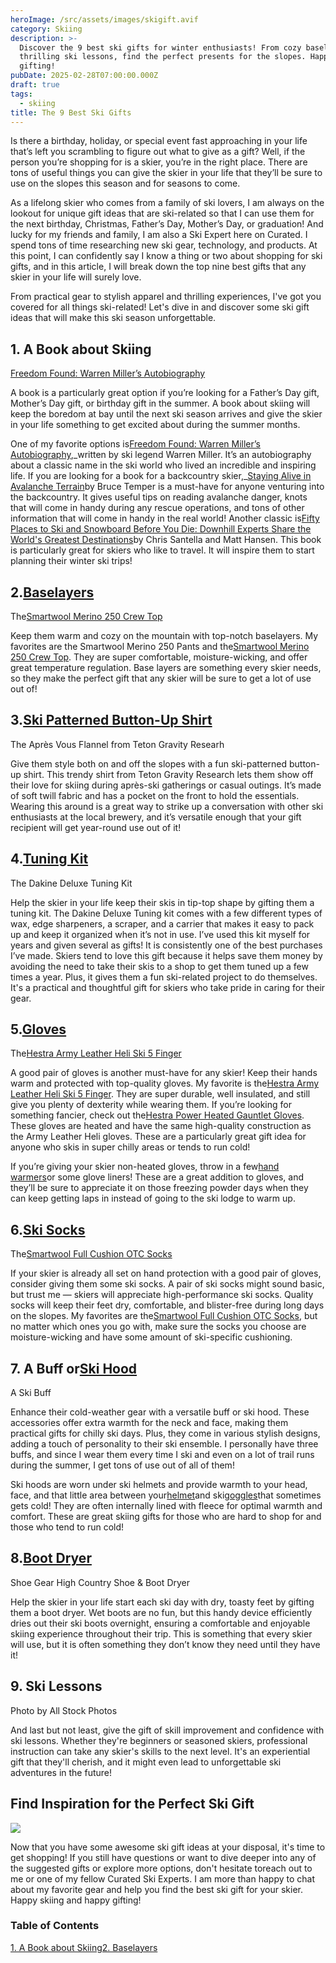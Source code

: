 ```yaml
---
heroImage: /src/assets/images/skigift.avif
category: Skiing
description: >-
  Discover the 9 best ski gifts for winter enthusiasts! From cozy baselayers to
  thrilling ski lessons, find the perfect presents for the slopes. Happy
  gifting!
pubDate: 2025-02-28T07:00:00.000Z
draft: true
tags:
  - skiing
title: The 9 Best Ski Gifts
---
```


Is there a birthday, holiday, or special event fast approaching in your life that’s left you scrambling to figure out what to give as a gift? Well, if the person you’re shopping for is a skier, you’re in the right place. There are tons of useful things you can give the skier in your life that they’ll be sure to use on the slopes this season and for seasons to come.

As a lifelong skier who comes from a family of ski lovers, I am always on the lookout for unique gift ideas that are ski-related so that I can use them for the next birthday, Christmas, Father’s Day, Mother’s Day, or graduation! And lucky for my friends and family, I am also a Ski Expert here on Curated. I spend tons of time researching new ski gear, technology, and products. At this point, I can confidently say I know a thing or two about shopping for ski gifts, and in this article, I will break down the top nine best gifts that any skier in your life will surely love.

From practical gear to stylish apparel and thrilling experiences, I've got you covered for all things ski-related! Let's dive in and discover some ski gift ideas that will make this ski season unforgettable.

## 1. A Book about Skiing

[Freedom Found: Warren Miller’s Autobiography](https://warrenmiller.com/freedomfound?ref=journal)

A book is a particularly great option if you’re looking for a Father’s Day gift, Mother’s Day gift, or birthday gift in the summer. A book about skiing will keep the boredom at bay until the next ski season arrives and give the skier in your life something to get excited about during the summer months.

One of my favorite options is[Freedom Found: Warren Miller’s Autobiography](https://warrenmiller.com/freedomfound?ref=journal),\_written by ski legend Warren Miller. It’s an autobiography about a classic name in the ski world who lived an incredible and inspiring life. If you are looking for a book for a backcountry skier,\_[Staying Alive in Avalanche Terrain](https://www.mountaineers.org/books/books/staying-alive-in-avalanche-terrain-3rd-edition?ref=journal)by Bruce Temper is a must-have for anyone venturing into the backcountry. It gives useful tips on reading avalanche danger, knots that will come in handy during any rescue operations, and tons of other information that will come in handy in the real world! Another classic is[Fifty Places to Ski and Snowboard Before You Die: Downhill Experts Share the World's Greatest Destinations](https://www.barnesandnoble.com/w/fifty-places-to-ski-and-snowboard-before-you-die-chris-santella/1114253988?ref=journal)by Chris Santella and Matt Hansen. This book is particularly great for skiers who like to travel. It will inspire them to start planning their winter ski trips!

## 2.[Baselayers](https://www.curated.com/c/winter-sports-baselayer-tops?source=pdp-breadcrumbs&ref=journal)

The[Smartwool Merino 250 Crew Top](https://www.curated.com/products/4497212/smartwool-women-s-merino-250-crew-baselayer-top?ref=journal)

Keep them warm and cozy on the mountain with top-notch baselayers. My favorites are the Smartwool Merino 250 Pants and the[Smartwool Merino 250 Crew Top](https://www.curated.com/products/4497212/smartwool-women-s-classic-thermal-merino-baselayer-crew?ref=journal). They are super comfortable, moisture-wicking, and offer great temperature regulation. Base layers are something every skier needs, so they make the perfect gift that any skier will be sure to get a lot of use out of!

## 3.[Ski Patterned Button-Up Shirt](https://shop.tetongravity.com/products/apres-vous-shirt?ref=journal)

The Après Vous Flannel from Teton Gravity Researh

Give them style both on and off the slopes with a fun ski-patterned button-up shirt. This trendy shirt from Teton Gravity Research lets them show off their love for skiing during après-ski gatherings or casual outings. It’s made of soft twill fabric and has a pocket on the front to hold the essentials. Wearing this around is a great way to strike up a conversation with other ski enthusiasts at the local brewery, and it’s versatile enough that your gift recipient will get year-round use out of it!

## 4.[Tuning Kit](https://www.dakine.com/products/deluxe-tune-tuning-kit?ref=journal)

The Dakine Deluxe Tuning Kit

Help the skier in your life keep their skis in tip-top shape by gifting them a tuning kit. The Dakine Deluxe Tuning kit comes with a few different types of wax, edge sharpeners, a scraper, and a carrier that makes it easy to pack up and keep it organized when it’s not in use.
I’ve used this kit myself for years and given several as gifts! It is consistently one of the best purchases I’ve made. Skiers tend to love this gift because it helps save them money by avoiding the need to take their skis to a shop to get them tuned up a few times a year. Plus, it gives them a fun ski-related project to do themselves. It's a practical and thoughtful gift for skiers who take pride in caring for their gear.

## 5.[Gloves](https://www.curated.com/c/winter-sports-gloves-mittens?source=pdp-breadcrumbs&ref=journal)

The[Hestra Army Leather Heli Ski 5 Finger](https://www.curated.com/products/2957830/hestra-army-leather-heli-ski-5-finger?ref=journal)

A good pair of gloves is another must-have for any skier! Keep their hands warm and protected with top-quality gloves. My favorite is the[Hestra Army Leather Heli Ski 5 Finger](https://www.curated.com/products/2957830/hestra-army-leather-heli-ski-gloves?ref=journal). They are super durable, well insulated, and still give you plenty of dexterity while wearing them. If you’re looking for something fancier, check out the[Hestra Power Heated Gauntlet Gloves](https://www.curated.com/products/4811081/hestra-men-s-power-heater-gauntlet-gloves?ref=journal). These gloves are heated and have the same high-quality construction as the Army Leather Heli gloves. These are a particularly great gift idea for anyone who skis in super chilly areas or tends to run cold!

If you’re giving your skier non-heated gloves, throw in a few[hand warmers](https://www.amazon.com/HotHands-Hand-Toe-Warmers-Activated/dp/B06ZYW6HDK/ref=sr_1_6?keywords=hand+warmers+for+skiing&qid=1690232724&sr=8-6&ref=journal)or some glove liners! These are a great addition to gloves, and they’ll be sure to appreciate it on those freezing powder days when they can keep getting laps in instead of going to the ski lodge to warm up.

## 6.[Ski Socks](https://www.curated.com/c/winter-sports-socks?ref=journal)

The[Smartwool Full Cushion OTC Socks](https://www.curated.com/products/6702050/smartwool-ski-full-cushion-otc-socks?ref=journal)

If your skier is already all set on hand protection with a good pair of gloves, consider giving them some ski socks. A pair of ski socks might sound basic, but trust me — skiers will appreciate high-performance ski socks. Quality socks will keep their feet dry, comfortable, and blister-free during long days on the slopes. My favorites are the[Smartwool Full Cushion OTC Socks](https://www.curated.com/products/6702050/smartwool-ski-full-cushion-otc-socks?ref=journal), but no matter which ones you go with, make sure the socks you choose are moisture-wicking and have some amount of ski-specific cushioning.

## 7. A Buff or[Ski Hood](https://www.curated.com/products/6386645/blackstrap-solid-hood-balaclava?ref=journal)

A Ski Buff

Enhance their cold-weather gear with a versatile buff or ski hood. These accessories offer extra warmth for the neck and face, making them practical gifts for chilly ski days. Plus, they come in various stylish designs, adding a touch of personality to their ski ensemble. I personally have three buffs, and since I wear them every time I ski and even on a lot of trail runs during the summer, I get tons of use out of all of them!

Ski hoods are worn under ski helmets and provide warmth to your head, face, and that little area between your[helmet](https://www.curated.com/c/ski-snowboard-helmets?ref=journal)and ski[goggles](https://www.curated.com/c/ski-snowboard-goggles?ref=journal)that sometimes gets cold! They are often internally lined with fleece for optimal warmth and comfort. These are great skiing gifts for those who are hard to shop for and those who tend to run cold!

## 8.[Boot Dryer](https://www.curated.com/products/8812108/shoe-gear-shoe-ski-boots-dryer?ref=journal)

Shoe Gear High Country Shoe & Boot Dryer

Help the skier in your life start each ski day with dry, toasty feet by gifting them a boot dryer. Wet boots are no fun, but this handy device efficiently dries out their ski boots overnight, ensuring a comfortable and enjoyable skiing experience throughout their trip. This is something that every skier will use, but it is often something they don’t know they need until they have it!

## 9. Ski Lessons

Photo by All Stock Photos

And last but not least, give the gift of skill improvement and confidence with ski lessons. Whether they're beginners or seasoned skiers, professional instruction can take any skier's skills to the next level. It's an experiential gift that they'll cherish, and it might even lead to unforgettable ski adventures in the future!

## Find Inspiration for the Perfect Ski Gift

![](/uploads/skigi.avif)

Now that you have some awesome ski gift ideas at your disposal, it's time to get shopping! If you still have questions or want to dive deeper into any of the suggested gifts or explore more options, don't hesitate toreach out to me or one of my fellow Curated Ski Experts. I am more than happy to chat about my favorite gear and help you find the best ski gift for your skier. Happy skiing and happy gifting!

### Table of Contents

[1. A Book about Skiing](https://www.curated.com/journal/2675000/the-best-ski-gifts#1-a-book-about-skiing)[2. Baselayers](https://www.curated.com/journal/2675000/the-best-ski-gifts#2-baselayers)
